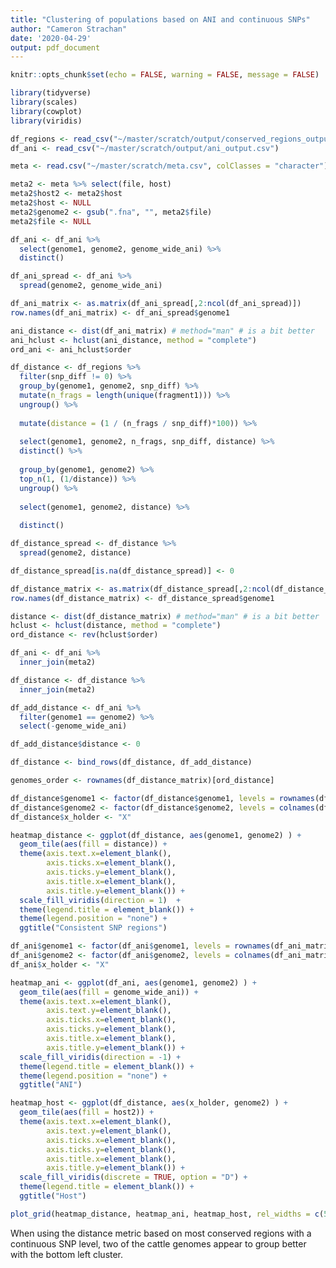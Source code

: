 ```yaml
---
title: "Clustering of populations based on ANI and continuous SNPs"
author: "Cameron Strachan"
date: '2020-04-29'
output: pdf_document
---
```


```r
knitr::opts_chunk$set(echo = FALSE, warning = FALSE, message = FALSE)
```

```r
library(tidyverse)
library(scales)
library(cowplot)
library(viridis)
```

```r
df_regions <- read_csv("~/master/scratch/output/conserved_regions_output.csv")
df_ani <- read_csv("~/master/scratch/output/ani_output.csv")
```

```r
meta <- read.csv("~/master/scratch/meta.csv", colClasses = "character")

meta2 <- meta %>% select(file, host)
meta2$host2 <- meta2$host
meta2$host <- NULL
meta2$genome2 <- gsub(".fna", "", meta2$file)
meta2$file <- NULL
```

```r
df_ani <- df_ani %>%
  select(genome1, genome2, genome_wide_ani) %>%
  distinct()

df_ani_spread <- df_ani %>%
  spread(genome2, genome_wide_ani)

df_ani_matrix <- as.matrix(df_ani_spread[,2:ncol(df_ani_spread)])  
row.names(df_ani_matrix) <- df_ani_spread$genome1

ani_distance <- dist(df_ani_matrix) # method="man" # is a bit better
ani_hclust <- hclust(ani_distance, method = "complete")
ord_ani <- ani_hclust$order
```

```r
df_distance <- df_regions %>%
  filter(snp_diff != 0) %>%
  group_by(genome1, genome2, snp_diff) %>%
  mutate(n_frags = length(unique(fragment1))) %>%
  ungroup() %>% 
  
  mutate(distance = (1 / (n_frags / snp_diff)*100)) %>%
  
  select(genome1, genome2, n_frags, snp_diff, distance) %>%
  distinct() %>%
  
  group_by(genome1, genome2) %>%
  top_n(1, (1/distance)) %>%
  ungroup() %>%
  
  select(genome1, genome2, distance) %>%
  
  distinct() 

df_distance_spread <- df_distance %>%
  spread(genome2, distance)

df_distance_spread[is.na(df_distance_spread)] <- 0

df_distance_matrix <- as.matrix(df_distance_spread[,2:ncol(df_distance_spread)])  
row.names(df_distance_matrix) <- df_distance_spread$genome1

distance <- dist(df_distance_matrix) # method="man" # is a bit better
hclust <- hclust(distance, method = "complete")
ord_distance <- rev(hclust$order)
```

```r
df_ani <- df_ani %>%
  inner_join(meta2)

df_distance <- df_distance %>%
  inner_join(meta2)

df_add_distance <- df_ani %>%
  filter(genome1 == genome2) %>%
  select(-genome_wide_ani)

df_add_distance$distance <- 0

df_distance <- bind_rows(df_distance, df_add_distance)
```

```r
genomes_order <- rownames(df_distance_matrix)[ord_distance]

df_distance$genome1 <- factor(df_distance$genome1, levels = rownames(df_distance_matrix)[ord_distance])
df_distance$genome2 <- factor(df_distance$genome2, levels = colnames(df_distance_matrix)[ord_distance])
df_distance$x_holder <- "X"

heatmap_distance <- ggplot(df_distance, aes(genome1, genome2) ) +
  geom_tile(aes(fill = distance)) +
  theme(axis.text.x=element_blank(),
        axis.ticks.x=element_blank(),
        axis.ticks.y=element_blank(), 
        axis.title.x=element_blank(),
        axis.title.y=element_blank()) +
  scale_fill_viridis(direction = 1)  + 
  theme(legend.title = element_blank()) + 
  theme(legend.position = "none") +
  ggtitle("Consistent SNP regions")

df_ani$genome1 <- factor(df_ani$genome1, levels = rownames(df_ani_matrix)[ord_distance])
df_ani$genome2 <- factor(df_ani$genome2, levels = colnames(df_ani_matrix)[ord_distance])
df_ani$x_holder <- "X"

heatmap_ani <- ggplot(df_ani, aes(genome1, genome2) ) +
  geom_tile(aes(fill = genome_wide_ani)) +
  theme(axis.text.x=element_blank(),
        axis.text.y=element_blank(),
        axis.ticks.x=element_blank(),
        axis.ticks.y=element_blank(), 
        axis.title.x=element_blank(),
        axis.title.y=element_blank()) +
  scale_fill_viridis(direction = -1) + 
  theme(legend.title = element_blank()) + 
  theme(legend.position = "none") +
  ggtitle("ANI")

heatmap_host <- ggplot(df_distance, aes(x_holder, genome2) ) +
  geom_tile(aes(fill = host2)) +
  theme(axis.text.x=element_blank(),
        axis.text.y=element_blank(),
        axis.ticks.x=element_blank(),
        axis.ticks.y=element_blank(), 
        axis.title.x=element_blank(),
        axis.title.y=element_blank()) + 
  scale_fill_viridis(discrete = TRUE, option = "D") + 
  theme(legend.title = element_blank()) +
  ggtitle("Host")

plot_grid(heatmap_distance, heatmap_ani, heatmap_host, rel_widths = c(5,3.5,1), ncol = 3)
```

When using the distance metric based on most conserved regions with a continuous SNP level, two of the cattle genomes appear to group better with the bottom left cluster. 
